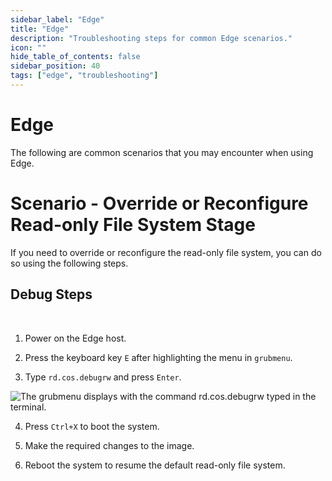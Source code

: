 ```yaml
---
sidebar_label: "Edge"
title: "Edge"
description: "Troubleshooting steps for common Edge scenarios."
icon: ""
hide_table_of_contents: false
sidebar_position: 40
tags: ["edge", "troubleshooting"]
---
```


# Edge

The following are common scenarios that you may encounter when using Edge.

# Scenario - Override or Reconfigure Read-only File System Stage

If you need to override or reconfigure the read-only file system, you can do so using the following steps.

## Debug Steps

<br />

1. Power on the Edge host.

2. Press the keyboard key `E` after highlighting the menu in `grubmenu`.

3. Type `rd.cos.debugrw` and press `Enter`.

![The grubmenu displays with the command rd.cos.debugrw typed in the terminal.](/troubleshooting_edge_grub-menu.webp)

4. Press `Ctrl+X` to boot the system.

5. Make the required changes to the image.

6. Reboot the system to resume the default read-only file system.
